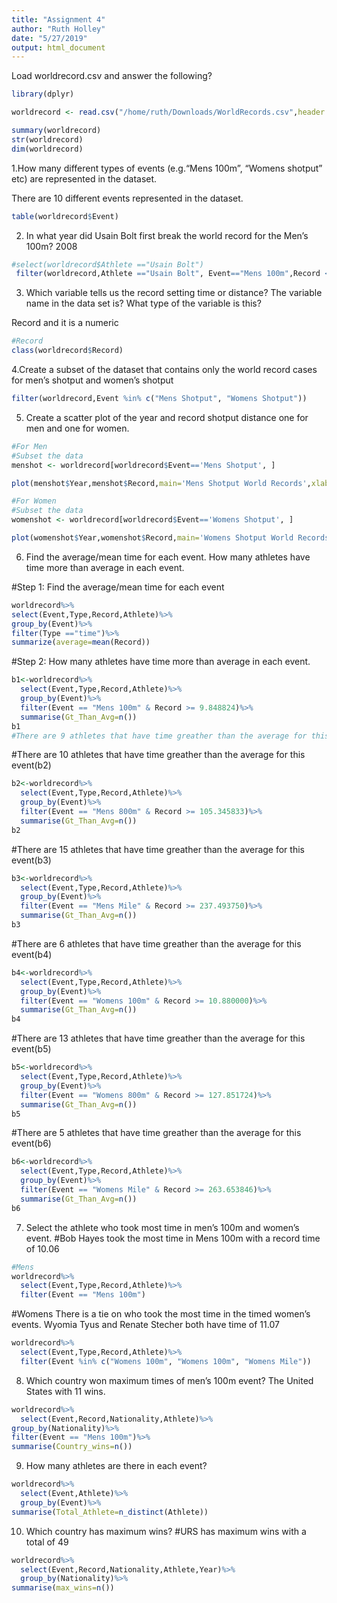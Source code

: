 ```yaml
---
title: "Assignment 4"
author: "Ruth Holley"
date: "5/27/2019"
output: html_document
---
```

Load worldrecord.csv and answer the following?
```r
library(dplyr)

worldrecord <- read.csv("/home/ruth/Downloads/WorldRecords.csv",header = TRUE, sep = ',')

summary(worldrecord)
str(worldrecord)
dim(worldrecord)
```
1.How many different types of events (e.g.“Mens 100m”,	 “Womens	shotput” etc) are represented	in the dataset.

There are 10 different events represented in the dataset.
```r
table(worldrecord$Event)
```

2. In what year did Usain Bolt first break the	world	record	for	the	Men’s	100m?
2008
```r
#select(worldrecord$Athlete =="Usain Bolt")
 filter(worldrecord,Athlete =="Usain Bolt", Event=="Mens 100m",Record < 9.74)
```

3. Which variable tells us the record	setting	time or	distance?	The	variable name	in the data	set	is?	What type	of	the	variable is	this?

Record and it is a numeric
```r
#Record
class(worldrecord$Record)
```
4.Create a subset of	the	dataset	that contains only the	world	record cases for men’s shotput and women’s shotput
```r
filter(worldrecord,Event %in% c("Mens Shotput", "Womens Shotput"))
```

5. Create	a	scatter plot of the	year and record shotput	distance one for men and one for women.
```r
#For Men
#Subset the data
menshot <- worldrecord[worldrecord$Event=='Mens Shotput', ]

plot(menshot$Year,menshot$Record,main='Mens Shotput World Records',xlab='Year',ylab='Record Shotput Distance')
```

```r
#For Women
#Subset the data
womenshot <- worldrecord[worldrecord$Event=='Womens Shotput', ] 

plot(womenshot$Year,womenshot$Record,main='Womens Shotput World Records',xlab='Year',ylab='Record Shotput Distance')
```

6. Find the average/mean time	for each event.	How many	 athletes have time more than average in	each event.

#Step 1: Find the average/mean time for each event
```r
worldrecord%>%
select(Event,Type,Record,Athlete)%>%
group_by(Event)%>%
filter(Type =="time")%>%
summarize(average=mean(Record))
```

#Step 2: How many	athletes have time more than average in	each event. 
```r
b1<-worldrecord%>%
  select(Event,Type,Record,Athlete)%>%
  group_by(Event)%>%
  filter(Event == "Mens 100m" & Record >= 9.848824)%>%
  summarise(Gt_Than_Avg=n())
b1
#There are 9 athletes that have time greather than the average for this event
```

#There are 10 athletes that have time greather than the average for this event(b2)
```r
b2<-worldrecord%>%
  select(Event,Type,Record,Athlete)%>%
  group_by(Event)%>%
  filter(Event == "Mens 800m" & Record >= 105.345833)%>%
  summarise(Gt_Than_Avg=n())
b2
```

#There are 15 athletes that have time greather than the average for this event(b3)
```r
b3<-worldrecord%>%
  select(Event,Type,Record,Athlete)%>%
  group_by(Event)%>%
  filter(Event == "Mens Mile" & Record >= 237.493750)%>%
  summarise(Gt_Than_Avg=n())
b3
```

#There are 6 athletes that have time greather than the average for this event(b4)
```r
b4<-worldrecord%>%
  select(Event,Type,Record,Athlete)%>%
  group_by(Event)%>%
  filter(Event == "Womens 100m" & Record >= 10.880000)%>%
  summarise(Gt_Than_Avg=n())
b4
```

#There are 13 athletes that have time greather than the average for this event(b5)
```r
b5<-worldrecord%>%
  select(Event,Type,Record,Athlete)%>%
  group_by(Event)%>%
  filter(Event == "Womens 800m" & Record >= 127.851724)%>%
  summarise(Gt_Than_Avg=n())
b5
```
#There are 5 athletes that have time greather than the average for this event(b6)
```r
b6<-worldrecord%>%
  select(Event,Type,Record,Athlete)%>%
  group_by(Event)%>%
  filter(Event == "Womens Mile" & Record >= 263.653846)%>%
  summarise(Gt_Than_Avg=n())
b6
```

7. Select	the	athlete	who	took most	time in men’s	100m and women’s event.
#Bob Hayes took the most time in Mens 100m with a record time of 10.06
```r
#Mens
worldrecord%>%
  select(Event,Type,Record,Athlete)%>%
  filter(Event == "Mens 100m")
```
#Womens
There is a tie on who took the most time in the timed
women's events. Wyomia Tyus and Renate Stecher both have time of 11.07
```r
worldrecord%>%
  select(Event,Type,Record,Athlete)%>%
  filter(Event %in% c("Womens 100m", "Womens 100m", "Womens Mile"))
```

8. Which country won maximum times of	men’s 100m event?
The United States with 11 wins.
```r
worldrecord%>%
  select(Event,Record,Nationality,Athlete)%>%
group_by(Nationality)%>%
filter(Event == "Mens 100m")%>%
summarise(Country_wins=n())
```

9. How many athletes are there in	each event?
```r
worldrecord%>%
  select(Event,Athlete)%>%
  group_by(Event)%>%
summarise(Total_Athlete=n_distinct(Athlete))
```

10. Which	country	has	maximum	wins?
#URS has maximum wins with a total of 49
```r
worldrecord%>%
  select(Event,Record,Nationality,Athlete,Year)%>%
  group_by(Nationality)%>%
summarise(max_wins=n())
```


